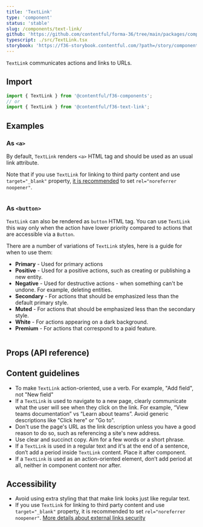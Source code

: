 ```yaml
---
title: 'TextLink'
type: 'component'
status: 'stable'
slug: /components/text-link/
github: 'https://github.com/contentful/forma-36/tree/main/packages/components/text-link'
typescript: ./src/TextLink.tsx
storybook: 'https://f36-storybook.contentful.com/?path=/story/components-textlink--basic'
---
```


`TextLink` communicates actions and links to URLs.

## Import

```jsx static=true
import { TextLink } from '@contentful/f36-components';
// or
import { TextLink } from '@contentful/f36-text-link';
```

## Examples

### As `<a>`

By default, `TextLink` renders `<a>` HTML tag and should be used as an usual link attribute.

Note that if you use `TextLink` for linking to third party content and use `target="_blank"` property, [it is recommended](https://developer.chrome.com/docs/lighthouse/best-practices/external-anchors-use-rel-noopener/) to set `rel="noreferrer noopener"`.

```jsx file=examples/TextLinkBasicExample.tsx

```

### As `<button>`

`TextLink` can also be rendered as `button` HTML tag. You can use `TextLink` this way only when the action have lower priority compared to actions that are accessible via a `Button`.

There are a number of variations of `TextLink` styles, here is a guide for when to use them:

- **Primary** - Used for primary actions
- **Positive** - Used for a positive actions, such as creating or publishing a new entity.
- **Negative** - Used for destructive actions - when something can't be undone. For example, deleting entities.
- **Secondary** - For actions that should be emphasized less than the default primary style.
- **Muted** - For actions that should be emphasized less than the secondary style.
- **White** - For actions appearing on a dark background.
- **Premium** - For actions that correspond to a paid feature.

```jsx file=examples/TextLinkAsButtonExample.tsx

```

## Props (API reference)

<PropsTable of="TextLink" />

## Content guidelines

- To make `TextLink` action-oriented, use a verb. For example, "Add field", not "New field"
- If a `TextLink` is used to navigate to a new page, clearly communicate what the user will see when they click on the link. For example, “View teams documentation” vs “Learn about teams”. Avoid generic descriptions like "Click here" or "Go to".
- Don't use the page's URL as the link description unless you have a good reason to do so, such as referencing a site's new address.
- Use clear and succinct copy. Aim for a few words or a short phrase.
- If a `TextLink` is used in a regular text and it's at the end of a sentence, don’t add a period inside `TextLink` content. Place it after component.
- If a `TextLink` is used as an action-oriented element, don’t add period at all, neither in component content nor after.

## Accessibility

- Avoid using extra styling that that make link looks just like regular text.
- If you use `TextLink` for linking to third party content and use `target="_blank"` property, it is recommended to set `rel="noreferrer noopener"`. [More details about external links security](https://developer.chrome.com/docs/lighthouse/best-practices/external-anchors-use-rel-noopener/)
